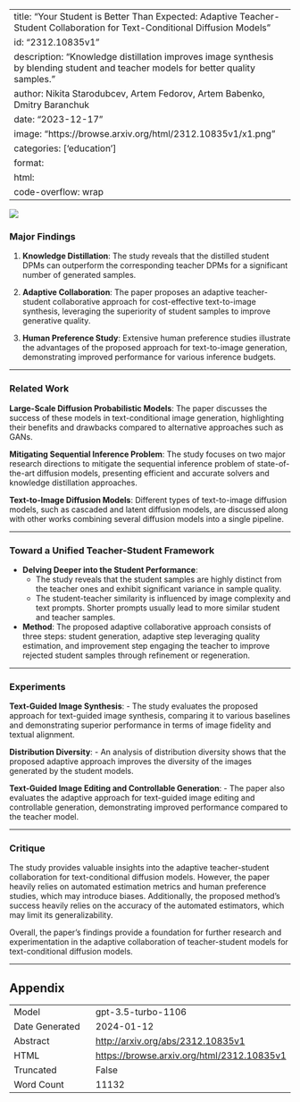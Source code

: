 
---
title: "Your Student is Better Than Expected: Adaptive Teacher-Student Collaboration for Text-Conditional Diffusion Models"
id: "2312.10835v1"
description: "Knowledge distillation improves image synthesis by blending student and teacher models for better quality samples."
author: Nikita Starodubcev, Artem Fedorov, Artem Babenko, Dmitry Baranchuk
date: "2023-12-17"
image: "https://browse.arxiv.org/html/2312.10835v1/x1.png"
categories: ['education']
format:
  html:
    code-overflow: wrap
---

![](https://browse.arxiv.org/html/2312.10835v1/x1.png)

### Major Findings 

1. **Knowledge Distillation**: The study reveals that the distilled student DPMs can outperform the corresponding teacher DPMs for a significant number of generated samples.

2. **Adaptive Collaboration**: The paper proposes an adaptive teacher-student collaborative approach for cost-effective text-to-image synthesis, leveraging the superiority of student samples to improve generative quality.

3. **Human Preference Study**: Extensive human preference studies illustrate the advantages of the proposed approach for text-to-image generation, demonstrating improved performance for various inference budgets.

---

### Related Work

**Large-Scale Diffusion Probabilistic Models**: The paper discusses the success of these models in text-conditional image generation, highlighting their benefits and drawbacks compared to alternative approaches such as GANs.

**Mitigating Sequential Inference Problem**: The study focuses on two major research directions to mitigate the sequential inference problem of state-of-the-art diffusion models, presenting efficient and accurate solvers and knowledge distillation approaches.

**Text-to-Image Diffusion Models**: Different types of text-to-image diffusion models, such as cascaded and latent diffusion models, are discussed along with other works combining several diffusion models into a single pipeline.

---

### Toward a Unified Teacher-Student Framework

- **Delving Deeper into the Student Performance**:
  - The study reveals that the student samples are highly distinct from the teacher ones and exhibit significant variance in sample quality.
  - The student-teacher similarity is influenced by image complexity and text prompts. Shorter prompts usually lead to more similar student and teacher samples.
  
- **Method**: The proposed adaptive collaborative approach consists of three steps: student generation, adaptive step leveraging quality estimation, and improvement step engaging the teacher to improve rejected student samples through refinement or regeneration.

---

### Experiments

**Text-Guided Image Synthesis**:
- The study evaluates the proposed approach for text-guided image synthesis, comparing it to various baselines and demonstrating superior performance in terms of image fidelity and textual alignment.

**Distribution Diversity**:
- An analysis of distribution diversity shows that the proposed adaptive approach improves the diversity of the images generated by the student models.

**Text-Guided Image Editing and Controllable Generation**:
- The paper also evaluates the adaptive approach for text-guided image editing and controllable generation, demonstrating improved performance compared to the teacher model.

---

### Critique

The study provides valuable insights into the adaptive teacher-student collaboration for text-conditional diffusion models. However, the paper heavily relies on automated estimation metrics and human preference studies, which may introduce biases. Additionally, the proposed method's success heavily relies on the accuracy of the automated estimators, which may limit its generalizability.

Overall, the paper's findings provide a foundation for further research and experimentation in the adaptive collaboration of teacher-student models for text-conditional diffusion models.

---

## Appendix

|          |          |
|----------|----------|
| Model     | gpt-3.5-turbo-1106       |
| Date Generated     | 2024-01-12       |
| Abstract | [http://arxiv.org/abs/2312.10835v1](http://arxiv.org/abs/2312.10835v1)        |
| HTML     | [https://browse.arxiv.org/html/2312.10835v1](https://browse.arxiv.org/html/2312.10835v1)       |
| Truncated       | False       |
| Word Count       | 11132       |